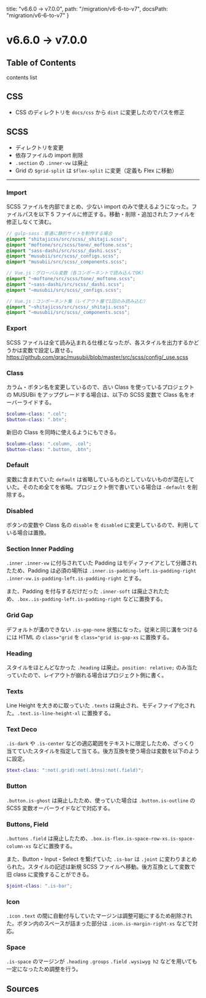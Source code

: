   title: "v6.6.0 → v7.0.0",
  path: "/migration/v6-6-to-v7",
  docsPath: "migration/v6-6-to-v7"
}


# v6.6.0 → v7.0.0

## Table of Contents

contents list

## CSS

- CSS のディレクトリを `docs/css` から `dist` に変更したのでパスを修正

## SCSS

- ディレクトリを変更
- 依存ファイルの import 削除
- `.section` の `.inner-vw` は廃止
- Grid の `$grid-split` は `$flex-split` に変更（定義も Flex に移動）

---

### Import

SCSS ファイルを内部でまとめ、少ない import のみで使えるようになった。ファイルパスを以下 5 ファイルに修正する。移動・削除・追加されたファイルを修正しなくて済む。

```scss
// gulp-sass：普通に静的サイトを制作する場合
@import "shitajicss/src/scss/_shitaji.scss";
@import "moftone/src/scss/tone/_moftone.scss";
@import "sass-dashi/src/scss/_dashi.scss";
@import "musubii/src/scss/_configs.scss";
@import "musubii/src/scss/_components.scss";
```

```scss
// Vue.js：グローバル変数（各コンポーネントで読み込んでOK）
@import "~moftone/src/scss/tone/_moftone.scss";
@import "~sass-dashi/src/scss/_dashi.scss";
@import "~musubii/src/scss/_configs.scss";

// Vue.js：コンポーネント集（レイアウト層で1回のみ読み込む）
@import "~shitajicss/src/scss/_shitaji.scss";
@import "~musubii/src/scss/_components.scss";
```

### Export

SCSS ファイルは全て読み込まれる仕様となったが、各スタイルを出力するかどうかは変数で設定し直せる。 https://github.com/qrac/musubii/blob/master/src/scss/config/_use.scss

### Class

カラム・ボタン名を変更しているので、古い Class を使っているプロジェクトの MUSUBii をアップグレードする場合は、以下の SCSS 変数で Class 名をオーバーライドする。

```scss
$column-class: ".col";
$button-class: ".btn";
```

新旧の Class を同時に使えるようにもできる。

```scss
$column-class: ".column, .col";
$button-class: ".button, .btn";
```

### Default

変数に含まれていた `default` は省略しているものとしていないものが混在していた。そのため全てを省略。プロジェクト側で書いている場合は `-default` を削除する。

### Disabled

ボタンの変数や Class 名の `disable` を `disabled` に変更しているので、利用している場合は置換。

### Section Inner Padding

`.inner` `.inner-vw` に付与されていた Padding はモディファイアとして分離されたため、Padding は必須の場所は `.inner.is-padding-left.is-padding-right` `.inner-vw.is-padding-left.is-padding-right` とする。

また、Padding を付与するだけだった `.inner-soft` は廃止されたため、`.box..is-padding-left.is-padding-right` などに置換する。

### Grid Gap

デフォルトが溝のできない `.is-gap-none` 状態になった。従来と同じ溝をつけるには HTML の `class="grid` を `class="grid is-gap-xs` に置換する。

### Heading

スタイルをほとんどなかった `.heading` は廃止。`position: relative;` のみ当たっていたので、レイアウトが崩れる場合はプロジェクト側に書く。

### Texts

Line Height を大きめに取っていた `.texts` は廃止され、モディファイア化された。`.text.is-line-height-xl` に置換する。

### Text Deco

`.is-dark` や `.is-center` などの適応範囲をテキストに限定したため、ざっくり当てていたスタイルを指定して当てる。後方互換を使う場合は変数を以下のように設定。

```scss
$text-class: ":not(.grid):not(.btns):not(.field)";
```

### Button

`.button.is-ghost` は廃止したため、使っていた場合は `.button.is-outline` の SCSS 変数オーバーライドなどで対応する。

### Buttons, Field

`.buttons` `.field` は廃止したため、`.box.is-flex.is-space-row-xs.is-space-column-xs` などに置換する。

また、Button・Input・Select を繋げていた `.is-bar` は `.joint` に変わりまとめられた。スタイルの記述は新規 SCSS ファイルへ移動。後方互換として変数で旧 class に変換することができる。

```scss
$joint-class: ".is-bar";
```

### Icon

`.icon` `.text` の間に自動付与していたマージンは調整可能にするため削除された。ボタン内のスペースが詰まった部分は `.icon.is-margin-right-xs` などで対応。

### Space

`.is-space` のマージンが `.heading` `.groups` `.field` `.wysiwyg h2` などを用いても一定になったため調整を行う。

## Sources

<PreviewSources title={meta.title} docsPath={meta.docsPath} />
